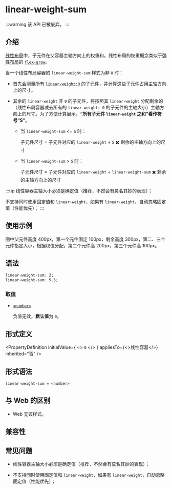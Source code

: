 
# <Deprecated /> linear-weight-sum

:::warning
该 API 已被废弃。
:::

## 介绍

[线性布局](guide/ui/layout/linear-layout.mdx)中，子元件在父容器主轴方向上的权重和。线性布局的权重概念类似于[弹性布局](guide/ui/layout/flexible-box-layout.mdx)的 [`flex-grow`](./flex-grow.mdx)。

当一个线性布局容器的 `linear-weight-sum` 样式为非 `0` 时：

- 首先会测量所有 [`linear-weight:0`](./linear-weight) 的子元件，并计算这些子元件占用主轴方向上的尺寸。
- 其余的 `linear-weight` 非 `0` 的子元件，将按照其 `linear-weight` 分配剩余的（线性布局容器减去所有的 `linear-weight: 0` 的子元件的主轴大小）主轴方向上的尺寸。为了方便计算展示，**“所有子元件 `linear-weight` 之和”看作符号“S”**。

  - 当 `linear-weight-sum` \<= `S` 时：

    子元件尺寸 = 子元件对应的 `linear-weight` ÷ `S` ✖️ 剩余的主轴方向上的尺寸

  - 当 `linear-weight-sum` \> `S` 时：

    子元件尺寸 = 子元件对应的 `linear-weight` ÷ `linear-weight-sum` ✖️ 剩余的主轴方向上的尺寸

:::tip
线性容器主轴大小必须是确定值（推荐，不然会有莫名其妙的表现）；

不支持同时使用固定值和 `linear-weight`，如果有 `linear-weight`，自动忽略固定值（性能优先）；
:::

## 使用示例

图中父元件高度 400px，第一个元件固定 100px，剩余高度 300px，第二、三个元件指定大小，根据权值分配，第二个元件高 200px，第三个元件高 100px。


<Go
  example="css-api"
  entry="src/linear-weight-sum"
  defaultFile="src/linear-weight-sum/App.tsx"
  img="https://lf-lynx.tiktok-cdns.com/obj/lynx-artifacts-oss-sg/lynx-website/assets/doc/css/linear-weight-sum.png"
  defaultEntryFile="dist/linear-weight-sum.lynx.bundle"
  entry="src/linear-weight-sum"
/>

## 语法

```css
linear-weight-sum: 2;
linear-weight-sum: 5.5;
```

### 取值

- [`<number>`](/api/css/data-type/number.mdx)

  负值无效，**默认值**为 `0`。

## 形式定义


<PropertyDefinition
  initialValue={
    <>
      <code>0</code>
    </>
  }
  appliesTo={<>线性容器</>}
  inherited="否"
/>

## 形式语法

```
linear-weight-sum = <number>
```

## 与 Web 的区别

- Web 无该样式。

## 兼容性


<LegacyCompatTable metadata="css/properties/linear-weight-sum" />

## 常见问题

- 线性容器主轴大小必须是确定值（推荐，不然会有莫名其妙的表现）；

- 不支持同时使用固定值和 `linear-weight`，如果有 `linear-weight`，自动忽略固定值（性能优先）；
